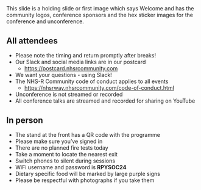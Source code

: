 ## {.center background-image="first-slide.png" background-size="contain" }

::: {.notes}
This slide is a holding slide or first image which says Welcome and has the community logos, conference sponsors and the hex sticker images for the conference and unconference.
:::

## All attendees {.center background-image="line-hex-background.png" background-size="contain" .smaller}

- Please note the timing and return promptly after breaks!
- Our Slack and social media links are in our postcard
  - <https://postcard.nhsrcommunity.com>
- We want your questions - using Slack! 
- The NHS-R Community code of conduct applies to all events
  - <https://nhsrway.nhsrcommunity.com/code-of-conduct.html>
- Unconference is not streamed or recorded
- All conference talks are streamed and recorded for sharing on YouTube

## In person {.center background-image="line-hex-background.png" background-size="contain" .smaller}

- The stand at the front has a QR code with the programme
- Please make sure you've signed in
- There are no planned fire tests today
- Take a moment to locate the nearest exit
- Switch phones to silent during sessions
- WiFi username and password is **RPYSOC24**
- Dietary specific food will be marked by large purple signs
- Please be respectful with photographs if you take them